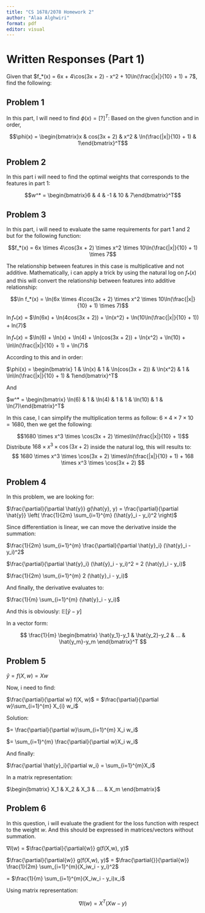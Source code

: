 ```yaml
---
title: "CS 1678/2078 Homework 2"
author: "Alaa Alghwiri"
format: pdf
editor: visual
---
```


# Written Responses (Part 1)

Given that $f_*(x) = 6x + 4\cos(3x + 2) - x^2 + 10\ln(\frac{|x|}{10} + 1) + 7$, find the following:

## Problem 1

In this part, I will need to find $\phi(x) = [?]^T$: Based on the given function and in order,

$$\phi(x) = \begin{bmatrix}x & cos(3x + 2) & x^2 & \ln(\frac{|x|}{10} + 1) & 1\end{bmatrix}^T$$

## Problem 2

In this part i will need to find the optimal weights that corresponds to the features in part 1:

$$w^* = \begin{bmatrix}6 & 4 & -1 & 10 & 7\end{bmatrix}^T$$

## Problem 3

In this part, i will need to evaluate the same requirements for part 1 and 2 but for the following function:

$$f_*(x) = 6x \times 4\cos(3x + 2) \times x^2 \times 10\ln(\frac{|x|}{10} + 1) \times 7$$

The relationship between features in this case is multiplicative and not additive. Mathematically, i can apply a trick by using the natural log on $f_*(x)$ and this will convert the relationship between features into additive relationship:

$$\ln f_*(x) = \ln(6x \times 4\cos(3x + 2) \times x^2 \times 10\ln(\frac{|x|}{10} + 1) \times 7)$$

$\ln f_*(x)$ = $\ln(6x) + \ln(4cos(3x + 2)) + \ln(x^2) + \ln(10\ln(\frac{|x|}{10} + 1)) + ln(7)$

$\ln f_*(x)$ = $\ln(6) + \ln(x) + \ln(4) + \ln(cos(3x + 2)) + \ln(x^2) + \ln(10) + \ln\ln(\frac{|x|}{10} + 1) + \ln(7)$

According to this and in order:

$\phi(x) = \begin{bmatrix} 1 & \ln(x) & 1  & \ln(cos(3x + 2)) & \ln(x^2) & 1 & \ln\ln(\frac{|x|}{10} + 1) & 1\end{bmatrix}^T$

And

$w^* = \begin{bmatrix} \ln(6) & 1 & \ln(4) & 1 & 1 & \ln(10) & 1 & \ln(7)\end{bmatrix}^T$

In this case, I can simplify the multiplication terms as follow: $6 \times 4 \times 7 \times 10 = 1680$, then we get the following:

$$1680 \times x^3 \times \cos(3x + 2) \times\ln(\frac{|x|}{10} + 1)$$ Distribute $168 \times x^3 \times \cos(3x + 2)$ inside the natural log, this will results to: $$
1680 \times x^3 \times \cos(3x + 2) \times\ln(\frac{|x|}{10} + 1) + 168 \times x^3 \times \cos(3x + 2)
$$

## Problem 4

In this problem, we are looking for:

$\frac{\partial}{\partial \hat{y}} g(\hat{y}, y) = \frac{\partial}{\partial \hat{y}} \left( \frac{1}{2m} \sum_{i=1}^{m} (\hat{y}_i - y_i)^2 \right)$

Since differentiation is linear, we can move the derivative inside the summation:

$\frac{1}{2m} \sum_{i=1}^{m} \frac{\partial}{\partial \hat{y}_i} (\hat{y}_i - y_i)^2$

$\frac{\partial}{\partial \hat{y}_i} (\hat{y}_i - y_i)^2 = 2 (\hat{y}_i - y_i)$

$\frac{1}{2m} \sum_{i=1}^{m} 2 (\hat{y}_i - y_i)$

And finally, the derivative evaluates to:

$\frac{1}{m} \sum_{i=1}^{m} (\hat{y}_i - y_i)$

And this is obviously: $\mathbb{E}[\hat{y} - y]$

In a vector form:

$$
\frac{1}{m} \begin{bmatrix} \hat{y_1}-y_1 & \hat{y_2}-y_2 & ... & \hat{y_m}-y_m \end{bmatrix}^T
$$

## Problem 5

$\hat{y} = f(X, w) = Xw$

Now, i need to find:

$\frac{\partial}{\partial w} f(X, w)$ = $\frac{\partial}{\partial w}\sum_{i=1}^{m} X_{i} w_i$

Solution:

$= \frac{\partial}{\partial w}\sum_{i=1}^{m} X_i w_i$

$= \sum_{i=1}^{m} \frac{\partial}{\partial w}X_i w_i$

And finally:

$\frac{\partial \hat{y}_i}{\partial w_i} = \sum_{i=1}^{m}X_i$

In a matrix representation:

$\begin{bmatrix}
X_1 & X_2 & X_3 & .... & X_m
\end{bmatrix}$

## Problem 6

In this question, i will evaluate the gradient for the loss function with respect to the weight $w$. And this should be expressed in matrices/vectors without summation.

$\nabla l(w)$ = $\frac{\partial}{\partial{w}} g(f(X,w), y)$

$\frac{\partial}{\partial{w}} g(f(X,w), y)$ = $\frac{\partial{}}{\partial{w}} \frac{1}{2m} \sum_{i=1}^{m}(X_iw_i - y_i)^2$

= $\frac{1}{m} \sum_{i=1}^{m}(X_iw_i - y_i)x_i$

Using matrix representation:

$$\nabla l(w) = X^T(Xw - y)$$
